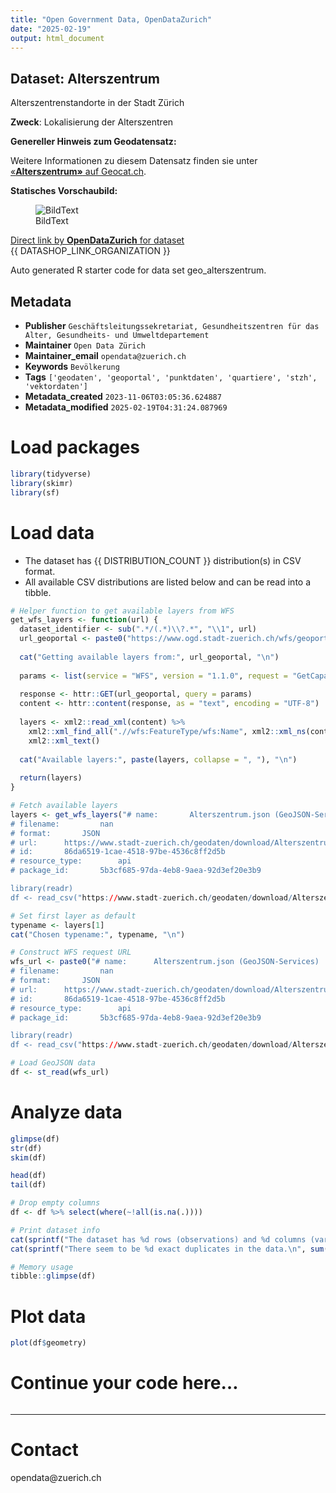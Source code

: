 ```yaml
---
title: "Open Government Data, OpenDataZurich"
date: "2025-02-19"
output: html_document
---
```


## Dataset: Alterszentrum

Alterszentrenstandorte in der Stadt Zürich

**Zweck**: Lokalisierung der Alterszentren

**Genereller Hinweis zum Geodatensatz:**


Weitere Informationen zu diesem Datensatz finden sie unter [«**Alterszentrum»** auf Geocat.ch](https://www.geocat.ch/geonetwork/srv/ger/catalog.search#/metadata/1140f560-4230-4c18-903e-136cf7338c01).				
			   

**Statisches Vorschaubild:**

![BildText](https://www.gis.stadt-zuerich.ch/zueriplan_docs/geocat/1140f560-4230-4c18-903e-136cf7338c01.png)



[Direct link by **OpenDataZurich** for dataset](https://data.stadt-zuerich.ch/dataset/geo_alterszentrum)<br>
{{ DATASHOP_LINK_ORGANIZATION }}

Auto generated R starter code for data set geo_alterszentrum.

## Metadata

- **Publisher** `Geschäftsleitungssekretariat, Gesundheitszentren für das Alter, Gesundheits- und Umweltdepartement`
- **Maintainer** `Open Data Zürich`
- **Maintainer_email** `opendata@zuerich.ch`
- **Keywords** `Bevölk­erung`
- **Tags** `['geodaten', 'geoportal', 'punktdaten', 'quartiere', 'stzh', 'vektordaten']`
- **Metadata_created** `2023-11-06T03:05:36.624887`
- **Metadata_modified** `2025-02-19T04:31:24.087969`


# Load packages

```r

library(tidyverse)
library(skimr)
library(sf)

```

# Load data

-   The dataset has {{ DISTRIBUTION_COUNT }} distribution(s) in CSV format.
-   All available CSV distributions are listed below and can be read into a tibble.

```r

# Helper function to get available layers from WFS
get_wfs_layers <- function(url) {
  dataset_identifier <- sub(".*/(.*)\\?.*", "\\1", url)
  url_geoportal <- paste0("https://www.ogd.stadt-zuerich.ch/wfs/geoportal/", dataset_identifier)
  
  cat("Getting available layers from:", url_geoportal, "\n")
  
  params <- list(service = "WFS", version = "1.1.0", request = "GetCapabilities")
  
  response <- httr::GET(url_geoportal, query = params)
  content <- httr::content(response, as = "text", encoding = "UTF-8")
  
  layers <- xml2::read_xml(content) %>%
    xml2::xml_find_all(".//wfs:FeatureType/wfs:Name", xml2::xml_ns(content)) %>%
    xml2::xml_text()
  
  cat("Available layers:", paste(layers, collapse = ", "), "\n")
  
  return(layers)
}

# Fetch available layers
layers <- get_wfs_layers("# name: 		Alterszentrum.json (GeoJSON-Services)
# filename: 		nan
# format: 		JSON
# url: 		https://www.stadt-zuerich.ch/geodaten/download/Alterszentrum?format=geojson_link
# id: 		86da6519-1cae-4518-97be-4536c8ff2d5b
# resource_type: 		api
# package_id: 		5b3cf685-97da-4eb8-9aea-92d3ef20e3b9

library(readr) 
df <- read_csv("https://www.stadt-zuerich.ch/geodaten/download/Alterszentrum?format=geojson_link")")

# Set first layer as default
typename <- layers[1]
cat("Chosen typename:", typename, "\n")

# Construct WFS request URL
wfs_url <- paste0("# name: 		Alterszentrum.json (GeoJSON-Services)
# filename: 		nan
# format: 		JSON
# url: 		https://www.stadt-zuerich.ch/geodaten/download/Alterszentrum?format=geojson_link
# id: 		86da6519-1cae-4518-97be-4536c8ff2d5b
# resource_type: 		api
# package_id: 		5b3cf685-97da-4eb8-9aea-92d3ef20e3b9

library(readr) 
df <- read_csv("https://www.stadt-zuerich.ch/geodaten/download/Alterszentrum?format=geojson_link")&service=WFS&version=1.1.0&request=GetFeature&typename=", typename, "&outputFormat=application/json")

# Load GeoJSON data
df <- st_read(wfs_url)

```

# Analyze data

```r

glimpse(df)
str(df)
skim(df)

head(df)
tail(df)

# Drop empty columns
df <- df %>% select(where(~!all(is.na(.))))

# Print dataset info
cat(sprintf("The dataset has %d rows (observations) and %d columns (variables).\n", nrow(df), ncol(df)))
cat(sprintf("There seem to be %d exact duplicates in the data.\n", sum(duplicated(df))))

# Memory usage
tibble::glimpse(df)
```

# Plot data

```r
plot(df$geometry)
```
# Continue your code here...

```r

```

------------------------------------------------------------------------

# Contact

opendata@zuerich.ch
